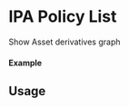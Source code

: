 

<Meta of={IPAPolicyListStory} title="Components/IPAPolicyList" />

# IPA Policy List

Show Asset derivatives graph

#### Example

<Canvas of={IPAPolicyListStory.Select} />

<Controls />

## Usage

```ts
import { IPAssetProvider } from "@storyprotocol/storykit"
import { IPAPolicyList } from "@storyprotocol/storykit"

const ExamplePage = () => {
  return (
    <IPAssetProvider ipId={"0xbbf08a30b9ff0f717a024a75963d3196aaf0f0dd"}>
      <IPAPolicyList />
    </IPAssetProvider>
  );
};

export default ExamplePage;
```
